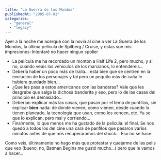 ```yaml
---
title: "La Guerra de los Mundos"
publishedAt: "2005-07-01"
categories: 
  - "general"
  - "legacy"
---
```


Ayer a la noche me acerqué con la novia al cine a ver La Guerra de los Mundos, la última película de Spilberg / Cruise, y estas son mis impresiones: Intentaré no hacer ningun spolier

- La película me ha recordado un montón a Half Life 2, pero mucho, y si no, cuando veais los vehículos de los marcianos, lo entendereis...
- Debería haber un poco más de tralla... está bien que se centren en la evolución de los personajes y tal pero un poquito más de caña le hubiera quedado bien...
- ¿Que les pasa a estos americanos con las banderas? Vale que les desgrabe que salga la dichosa banderita y eso, pero lo de las casas del principio es demasiado...
- Deberian explicar más las cosas, que pasan por el tema de puntillas, sin explicar **bien** nada: de donde vienen, como vienen, desde cuando lo tienen planeado, la tecnologia que usan, como los vencen, etc. Ya se que lo explican, pero mal y corriendo...
- Finalmente, lo que menos me ha gustado de la película: el final. Se nos quedó a todos los del cine una cara de panfilos que pasaron varios minutos antes de que nos recuperaramos del shock... Eso no se hace.

Como veis, últimamente no hago más que protestar y quejarme de las pelis que veo (bueno, no, Batman Begins me gustó mucho...) pero que le vamos a hacer...
